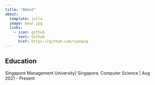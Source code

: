 ---
title: "About"
about:
  template: jolla
  image: bear.jpg
  links:
    - icon: github
      text: Github
      href: https://github.com/ryanpxp
---

## Education

Singapore Management University\| Singapore, Computer Science \| Aug 2021 - Present
